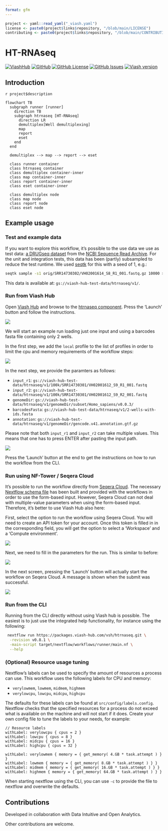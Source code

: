 ```yaml
---
format: gfm
---
```


```r
project <- yaml::read_yaml("_viash.yaml")
license <- paste0(project$links$repository, "/blob/main/LICENSE")
contributing <- paste0(project$links$repository, "/blob/main/CONTRIBUTING.md")
```

# HT-RNAseq

[![ViashHub](https://img.shields.io/badge/ViashHub-`r project$name`-7a4baa.svg)](https://www.viash-hub.com/packages/`r project$name`) 
[![GitHub](https://img.shields.io/badge/GitHub-viash--hub%2F`r project$name`-blue.svg)](`r project$links$repository`) 
[![GitHub License](https://img.shields.io/github/license/viash-hub/`r project$name`.svg)](`r license`) 
[![GitHub Issues](https://img.shields.io/github/issues/viash-hub/`r project$name`.svg)](`r project$links$issue_tracker`) 
[![Viash version](https://img.shields.io/badge/Viash-v`r gsub("-", "--", project$viash_version)`-blue.svg)](https://viash.io)

## Introduction

`r project$description`


```mermaid
flowchart TB
  subgraph runner [runner]
    direction TB
    subgraph htrnaseq [HT-RNAseq]
      direction LR
      demultiplex[Well demultiplexing]
      map
      report
      eset
    end
  end

  demultiplex --> map --> report --> eset

  class runner container
  class htrnaseq container
  class demultiplex container-inner
  class map container-inner
  class report container-inner
  class eset container-inner

  class demultiplex node
  class map node
  class report node
  class eset node
```


## Example usage

### Test and example data

If you want to explore this workflow, it's possible to the use data we use as test data: [a DRUGseq dataset](https://www.ncbi.nlm.nih.gov/geo/query/acc.cgi?acc=GSE176150) from the [NCBI Sequence Read Archive](https://www.ncbi.nlm.nih.gov/sra). For the unit and integration tests, this data has been (partly) subsampled to reduce the test runtime. We used [seqtk](https://github.com/lh3/seqtk) for this with a seed of 1, e.g.:

```bash
seqtk sample -s1 orig/SRR14730302/VH02001614_S8_R1_001.fastq.gz 10000 > 10k/SRR14730302/VH02001614_S8_R1_001.fastq.gz
```

This data is available at: `gs://viash-hub-test-data/htrnaseq/v1/`.

### Run from Viash Hub

Open [Viash Hub](https://www.viash-hub.com) and browse to the [htrnaseq component](https://www.viash-hub.com/packages/htrnaseq/v0.3.0/components/workflows/htrnaseq). Press the 'Launch' button and follow the instructions.


![](assets/htrnaseq-launch-small.png)

We will start an example run loading just one input and using a barcodes fasta file containing only 2 wells.

In the first step, we add the `local` profile to the list of profiles in order to limit the cpu and memory requirements of the workflow steps:


![](assets/launch-parameters-1-small.png)

In the next step, we provide the paramters as follows:

- `input_r1`: `gs://viash-hub-test-data/htrnaseq/v1/100k/SRR14730301/VH02001612_S9_R1_001.fastq`
- `input_r2`: `gs://viash-hub-test-data/htrnaseq/v1/100k/SRR14730301/VH02001612_S9_R2_001.fastq`
- `genomeDir`: `gs://viash-hub-test-data/htrnaseq/v1/genomeDir/subset/Homo_sapiens/v0.0.3/`
- `barcodesFasta`: `gs://viash-hub-test-data/htrnaseq/v1/2-wells-with-ids.fasta`
- `annotation`: `gs://viash-hub-test-data/htrnaseq/v1/genomeDir/gencode.v41.annotation.gtf.gz`

Please note that both `input_r1` and `input_r2` can take multiple values. This means that one has to press ENTER after pasting the input path.

![](assets/launch-parameters-2-small.png)

Press the 'Launch' button at the end to get the instructions on how to run the workflow from the CLI.


### Run using NF-Tower / Seqera Cloud

It's possible to run the workflow directly from [Seqera Cloud](https://cloud.seqera.io). The necessary [Nextflow schema file](https://nextflow-io.github.io/nf-schema/latest/nextflow_schema/nextflow_schema_specification/) has been built and provided with the workflows in order to use the form-based input. However, Seqera Cloud can not deal with multiple-value parameters when using the form-based input. Therefore, it's better to use Viash Hub also here:

First, select the option to run the workflow using Seqera Cloud. You will need to create an API token for your account. Once this token is filled in in the corresponding field, you will get the option to select a 'Workspace' and a 'Compute environment'. 

![](assets/launch-parameters-3-small.png)

Next, we need to fill in the parameters for the run. This is similar to before:

![](assets/launch-parameters-4-small.png)

In the next screen, pressing the 'Launch' button will actually start the workflow on Seqera Cloud. A message is shown when the submit was successful.

![](assets/launch-parameters-5-small.png)

### Run from the CLI

Running from the CLI directly without using Viash hub is possible. The easiest is to just use the integrated help functionality, for instance using the following:

```bash
 nextflow run https://packages.viash-hub.com/vsh/htrnaseq.git \
  -revision v0.8.1 \
  -main-script target/nextflow/workflows/runner/main.nf \
  --help
```

### (Optional) Resource usage tuning

Nextflow's labels can be used to specify the amount of resources a process can use. This workflow uses the following labels for CPU and memory:

* `verylowmem`, `lowmem`, `midmem`, `highmem`
* `verylowcpu`, `lowcpu`, `midcpu`, `highcpu`

The defaults for these labels can be found at `src/config/labels.config`. Nextflow checks that the specified resources for a process do not exceed what is available on the machine and will not start if it does. Create your own config file to tune the labels to your needs, for example:

```
// Resource labels
withLabel: verylowcpu { cpus = 2 }
withLabel: lowcpu { cpus = 8 }
withLabel: midcpu { cpus = 16 }
withLabel: highcpu { cpus = 32 }

withLabel: verylowmem { memory = { get_memory( 4.GB * task.attempt ) } }
withLabel: lowmem { memory = { get_memory( 8.GB * task.attempt ) } }
withLabel: midmem { memory = { get_memory( 16.GB * task.attempt ) } }
withLabel: highmem { memory = { get_memory( 64.GB * task.attempt ) } }
```

When starting nextflow using the CLI, you can use `-c` to provide the file to nextflow and overwrite the defaults.

## Contributions

Developed in collaboration with Data Intuitive and Open Analytics.

Other contributions are welcome.
